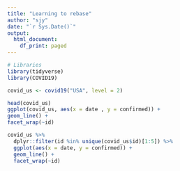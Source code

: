 ```yaml
---
title: "Learning to rebase"
author: "sjy"
date: "`r Sys.Date()`"
output:
  html_document:
    df_print: paged
---
```


```r
# Libraries
library(tidyverse)
library(COVID19)
```

```r
covid_us <- covid19("USA", level = 2)
```

```r
head(covid_us)
ggplot(covid_us, aes(x = date , y = confirmed)) +
geom_line() +
facet_wrap(~id)
```


```r

covid_us %>% 
  dplyr::filter(id %in% unique(covid_us$id)[1:5]) %>% 
  ggplot(aes(x = date, y = confirmed)) + 
  geom_line() + 
  facet_wrap(~id)
```


